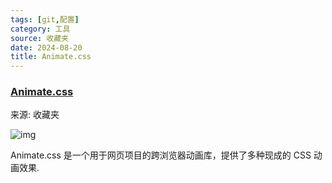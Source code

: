 ```yaml
---
tags: [git,配置]
category: 工具
source: 收藏夹
date: 2024-08-20
title: Animate.css
---
```


### [Animate.css](https://animate.style/)

来源: 收藏夹

![img](/sections/2024-08/031.png)



Animate.css 是一个用于网页项目的跨浏览器动画库，提供了多种现成的 CSS 动画效果.
